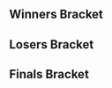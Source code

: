 {{DISPLAYTITLE:Get Smashed at the Foundry #60: Bracket}}{{SetGame|melee}}{{tabs static
|name1=Overview
|link1=Get_Smashed_at_the_Foundry/60
|name2=Bracket
|link2=Get_Smashed_at_the_Foundry/60/Bracket
|This=2
}}
==Winners Bracket==
{{64DEWBracketA
|r1m1p1=Shroomed |r1m1p1flag=us |r1m1p1score=W |r1m1win=1
|r1m1p2=Bye |r1m1p2flag= |r1m1p2score=-

|r1m2p1=HOLZ! |r1m2p1flag= |r1m2p1score=2 |r1m2win=1
|r1m2p2=Wonderbean |r1m2p2flag= |r1m2p2score=0

|r1m3p1=ShaqFu |r1m3p1flag= |r1m3p1score=2 |r1m3win=1
|r1m3p2=Zander |r1m3p2flag= |r1m3p2score=0

|r1m4p1=Tongs |r1m4p1flag= |r1m4p1score=2 |r1m4win=1
|r1m4p2=Anthony |r1m4p2flag= |r1m4p2score=0

|r1m5p1=DRGN |r1m5p1flag= |r1m5p1score=2 |r1m5win=1
|r1m5p2=UW SMASH CLUB |r1m5p2flag= |r1m5p2score=0

|r1m6p1=DBA |r1m6p1flag= |r1m6p1score=2 |r1m6win=1
|r1m6p2=Scrooge |r1m6p2flag= |r1m6p2score=0

|r1m7p1=W33dL0rd840 |r1m7p1flag=us |r1m7p1score=2 |r1m7win=1
|r1m7p2=Han |r1m7p2flag= |r1m7p2score=0

|r1m8p1=J.P |r1m8p1flag= |r1m8p1score=0 |r1m8win=2
|r1m8p2=Dolla bill Bill |r1m8p2flag= |r1m8p2score=2

|r1m9p1=Dr. Z |r1m9p1flag=us |r1m9p1score=W |r1m9win=1
|r1m9p2=Bye |r1m9p2flag= |r1m9p2score=-

|r1m10p1=Kwang |r1m10p1flag= |r1m10p1score=0 |r1m10win=2
|r1m10p2=Muttnik |r1m10p2flag= |r1m10p2score=2

|r1m11p1=Char |r1m11p1flag= |r1m11p1score=2 |r1m11win=1
|r1m11p2=Shwang |r1m11p2flag= |r1m11p2score=0

|r1m12p1=Turok |r1m12p1flag= |r1m12p1score=2 |r1m12win=1
|r1m12p2=Drewchuck |r1m12p2flag= |r1m12p2score=0

|r1m13p1=NMW |r1m13p1flag=us |r1m13p1score=W |r1m13win=1
|r1m13p2=Bye |r1m13p2flag= |r1m13p2score=-

|r1m14p1=Vorpalstorm |r1m14p1flag= |r1m14p1score=0 |r1m14win=2
|r1m14p2=Rizner |r1m14p2flag= |r1m14p2score=2

|r1m15p1=snap |r1m15p1flag= |r1m15p1score=2 |r1m15win=1
|r1m15p2=DJSwerve |r1m15p2flag= |r1m15p2score=0

|r1m16p1=Mkan |r1m16p1flag= |r1m16p1score=2 |r1m16win=1
|r1m16p2=Charlezard |r1m16p2flag= |r1m16p2score=0

|r1m17p1=Frootloop |r1m17p1flag=us |r1m17p1score=W |r1m17win=1
|r1m17p2=Bye |r1m17p2flag= |r1m17p2score=-

|r1m18p1=Clubs |r1m18p1flag= |r1m18p1score=0 |r1m18win=2
|r1m18p2=Dr Jwns |r1m18p2flag= |r1m18p2score=2

|r1m19p1=YamaNeko |r1m19p1flag=us |r1m19p1score=2 |r1m19win=1
|r1m19p2=Big Huge Man |r1m19p2flag= |r1m19p2score=0

|r1m20p1=Royce |r1m20p1flag= |r1m20p1score=2 |r1m20win=1
|r1m20p2=Yellow Quiver |r1m20p2flag= |r1m20p2score=0

|r1m21p1=ycz6 |r1m21p1flag=us |r1m21p1score=W |r1m21win=1
|r1m21p2=Bye |r1m21p2flag= |r1m21p2score=-

|r1m22p1=Deep |r1m22p1flag= |r1m22p1score=2 |r1m22win=1
|r1m22p2=Applejacks |r1m22p2flag= |r1m22p2score=0

|r1m23p1=Simna ibn sind |r1m23p1flag= |r1m23p1score=2 |r1m23win=1
|r1m23p2=Erik |r1m23p2flag= |r1m23p2score=0

|r1m24p1=Moose |r1m24p1flag=us |r1m24p1score=2 |r1m24win=1
|r1m24p2=Vato |r1m24p2flag= |r1m24p2score=0

|r1m25p1=Laudandus |r1m25p1flag=us |r1m25p1score=W |r1m25win=1
|r1m25p2=Bye |r1m25p2flag= |r1m25p2score=-

|r1m26p1=jade |r1m26p1flag= |r1m26p1score=0 |r1m26win=2
|r1m26p2=Treechen |r1m26p2flag= |r1m26p2score=2

|r1m27p1=ahmad |r1m27p1flag= |r1m27p1score=2 |r1m27win=1
|r1m27p2=Vomjom |r1m27p2flag= |r1m27p2score=1

|r1m28p1=GhettoTastic |r1m28p1flag= |r1m28p1score=2 |r1m28win=1
|r1m28p2=Rico |r1m28p2flag= |r1m28p2score=0

|r1m29p1=Alan |r1m29p1flag=us |r1m29p1score=W |r1m29win=1
|r1m29p2=Bye |r1m29p2flag= |r1m29p2score=-

|r1m30p1=Ethan |r1m30p1flag= |r1m30p1score=0 |r1m30win=2
|r1m30p2=drewgong |r1m30p2flag= |r1m30p2score=2

|r1m31p1=Imyt |r1m31p1flag=us |r1m31p1score=2 |r1m31win=1
|r1m31p2=Bobo |r1m31p2flag= |r1m31p2score=0

|r1m32p1=Ghidorah |r1m32p1flag= |r1m32p1score=2 |r1m32win=1
|r1m32p2=Cuddlefish |r1m32p2flag= |r1m32p2score=0

|r2m1p1=Shroomed |r2m1p1flag=us |r2m1p1score=2 |r2m1win=1
|r2m1p2=HOLZ! |r2m1p2flag= |r2m1p2score=0

|r2m2p1=ShaqFu |r2m2p1flag= |r2m2p1score=2 |r2m2win=1
|r2m2p2=Tongs |r2m2p2flag= |r2m2p2score=0

|r2m3p1=DRGN |r2m3p1flag= |r2m3p1score=2 |r2m3win=1
|r2m3p2=DBA |r2m3p2flag= |r2m3p2score=0

|r2m4p1=W33dL0rd840 |r2m4p1flag=us |r2m4p1score=2 |r2m4win=1
|r2m4p2=Dolla bill Bill |r2m4p2flag= |r2m4p2score=0

|r2m5p1=Dr. Z |r2m5p1flag=us |r2m5p1score=2 |r2m5win=1
|r2m5p2=Muttnik |r2m5p2flag= |r2m5p2score=0

|r2m6p1=Char |r2m6p1flag= |r2m6p1score=2 |r2m6win=1
|r2m6p2=Turok |r2m6p2flag= |r2m6p2score=0

|r2m7p1=NMW |r2m7p1flag=us |r2m7p1score=2 |r2m7win=1
|r2m7p2=Rizner |r2m7p2flag= |r2m7p2score=0

|r2m8p1=snap |r2m8p1flag= |r2m8p1score=2 |r2m8win=1
|r2m8p2=Mkan |r2m8p2flag= |r2m8p2score=0

|r2m9p1=Frootloop |r2m9p1flag=us |r2m9p1score=2 |r2m9win=1
|r2m9p2=Dr Jwns |r2m9p2flag= |r2m9p2score=0

|r2m10p1=YamaNeko |r2m10p1flag=us |r2m10p1score=2 |r2m10win=1
|r2m10p2=Royce |r2m10p2flag= |r2m10p2score=0

|r2m11p1=ycz6 |r2m11p1flag=us |r2m11p1score=2 |r2m11win=1
|r2m11p2=Deep |r2m11p2flag= |r2m11p2score=0

|r2m12p1=Simna ibn sind |r2m12p1flag= |r2m12p1score=1 |r2m12win=2
|r2m12p2=Moose |r2m12p2flag=us |r2m12p2score=2

|r2m13p1=Laudandus |r2m13p1flag=us |r2m13p1score=2 |r2m13win=1
|r2m13p2=Treechen |r2m13p2flag= |r2m13p2score=0

|r2m14p1=ahmad |r2m14p1flag= |r2m14p1score=2 |r2m14win=1
|r2m14p2=GhettoTastic |r2m14p2flag= |r2m14p2score=0

|r2m15p1=Alan |r2m15p1flag=us |r2m15p1score=2 |r2m15win=1
|r2m15p2=drewgong |r2m15p2flag= |r2m15p2score=0

|r2m16p1=Imyt |r2m16p1flag=us |r2m16p1score=2 |r2m16win=1
|r2m16p2=Ghidorah |r2m16p2flag= |r2m16p2score=1

|r3m1p1=Shroomed |r3m1p1flag=us |r3m1p1score=2 |r3m1win=1
|r3m1p2=ShaqFu |r3m1p2flag= |r3m1p2score=0

|r3m2p1=DRGN |r3m2p1flag= |r3m2p1score=1 |r3m2win=2
|r3m2p2=W33dL0rd840 |r3m2p2flag=us |r3m2p2score=2

|r3m3p1=Dr. Z |r3m3p1flag=us |r3m3p1score=2 |r3m3win=1
|r3m3p2=Char |r3m3p2flag= |r3m3p2score=0

|r3m4p1=NMW |r3m4p1flag=us |r3m4p1score=2 |r3m4win=1
|r3m4p2=snap |r3m4p2flag= |r3m4p2score=0

|r3m5p1=Frootloop |r3m5p1flag=us |r3m5p1score=2 |r3m5win=1
|r3m5p2=YamaNeko |r3m5p2flag=us |r3m5p2score=0

|r3m6p1=ycz6 |r3m6p1flag=us |r3m6p1score=0 |r3m6win=2
|r3m6p2=Moose |r3m6p2flag=us |r3m6p2score=2

|r3m7p1=Laudandus |r3m7p1flag=us |r3m7p1score=2 |r3m7win=1
|r3m7p2=ahmad |r3m7p2flag= |r3m7p2score=0

|r3m8p1=Alan |r3m8p1flag=us |r3m8p1score=2 |r3m8win=1
|r3m8p2=Imyt |r3m8p2flag=us |r3m8p2score=0

|r4m1p1=Shroomed |r4m1p1flag=us |r4m1p1score=1 |r4m1win=2
|r4m1p2=W33dL0rd840 |r4m1p2flag=us |r4m1p2score=2

|r4m2p1=Dr. Z |r4m2p1flag=us |r4m2p1score=0 |r4m2win=2
|r4m2p2=NMW |r4m2p2flag=us |r4m2p2score=2

|r4m3p1=Frootloop |r4m3p1flag=us |r4m3p1score=2 |r4m3win=1
|r4m3p2=Moose |r4m3p2flag=us |r4m3p2score=0

|r4m4p1=Laudandus |r4m4p1flag=us |r4m4p1score=2 |r4m4win=1
|r4m4p2=Alan |r4m4p2flag=us |r4m4p2score=0

|r5m1p1=W33dL0rd840 |r5m1p1flag=us |r5m1p1score=3 |r5m1win=1
|r5m1p2=NMW |r5m1p2flag=us |r5m1p2score=0

|r5m2p1=Frootloop |r5m2p1flag=us |r5m2p1score=3 |r5m2win=1
|r5m2p2=Laudandus |r5m2p2flag=us |r5m2p2score=2
}}

==Losers Bracket==
{{64DELBracketSmwA
|tourneylink=Get Smashed at the Foundry/60
|tourneyname=Get Smashed at the Foundry #60
|l1placement=49-64
|l2placement=33-48
|l3placement=25-32
|l4placement=17-24
|l5placement=13-16
|l6placement=9-12
|l7placement=7-8
|l8placement=5-6
|l1m1p1=Bye |l1m1p1flag= |l1m1p1score=- |l1m1win=2
|l1m1p2=Wonderbean |l1m1p2flag= |l1m1p2score=W

|l1m2p1=Zander |l1m2p1flag= |l1m2p1score=0 |l1m2win=2
|l1m2p2=Anthony |l1m2p2flag= |l1m2p2score=2

|l1m3p1=UW SMASH CLUB |l1m3p1flag= |l1m3p1score=2 |l1m3win=1
|l1m3p2=Scrooge |l1m3p2flag= |l1m3p2score=0

|l1m4p1=Han |l1m4p1flag= |l1m4p1score=0 |l1m4win=2
|l1m4p2=J.P |l1m4p2flag= |l1m4p2score=2

|l1m5p1=Bye |l1m5p1flag= |l1m5p1score=- |l1m5win=2
|l1m5p2=Kwang |l1m5p2flag= |l1m5p2score=W

|l1m6p1=Shwang |l1m6p1flag= |l1m6p1score=2 |l1m6win=1
|l1m6p2=Drewchuck |l1m6p2flag= |l1m6p2score=0

|l1m7p1=Bye |l1m7p1flag= |l1m7p1score=- |l1m7win=2
|l1m7p2=Vorpalstorm |l1m7p2flag= |l1m7p2score=W

|l1m8p1=DJSwerve |l1m8p1flag= |l1m8p1score=0 |l1m8win=2
|l1m8p2=Charlezard |l1m8p2flag= |l1m8p2score=2

|l1m9p1=Bye |l1m9p1flag= |l1m9p1score=- |l1m9win=2
|l1m9p2=Clubs |l1m9p2flag= |l1m9p2score=W

|l1m10p1=Big Huge Man |l1m10p1flag= |l1m10p1score=0 |l1m10win=2
|l1m10p2=Yellow Quiver |l1m10p2flag= |l1m10p2score=2

|l1m11p1=Bye |l1m11p1flag= |l1m11p1score=- |l1m11win=2
|l1m11p2=Applejacks |l1m11p2flag= |l1m11p2score=W

|l1m12p1=Erik |l1m12p1flag= |l1m12p1score=2 |l1m12win=1
|l1m12p2=Vato |l1m12p2flag= |l1m12p2score=0

|l1m13p1=Bye |l1m13p1flag= |l1m13p1score=- |l1m13win=2
|l1m13p2=jade |l1m13p2flag= |l1m13p2score=W

|l1m14p1=Vomjom |l1m14p1flag= |l1m14p1score=2 |l1m14win=1
|l1m14p2=Rico |l1m14p2flag= |l1m14p2score=0

|l1m15p1=Bye |l1m15p1flag= |l1m15p1score=- |l1m15win=2
|l1m15p2=Ethan |l1m15p2flag= |l1m15p2score=W

|l1m16p1=Bobo |l1m16p1flag= |l1m16p1score=1 |l1m16win=2
|l1m16p2=Cuddlefish |l1m16p2flag= |l1m16p2score=2

|l2m1p1=Ghidorah |l2m1p1flag= |l2m1p1score=2 |l2m1win=1
|l2m1p2=Wonderbean |l2m1p2flag= |l2m1p2score=0

|l2m2p1=drewgong |l2m2p1flag= |l2m2p1score=2 |l2m2win=1
|l2m2p2=Anthony |l2m2p2flag= |l2m2p2score=1

|l2m3p1=GhettoTastic |l2m3p1flag= |l2m3p1score=2 |l2m3win=1
|l2m3p2=UW SMASH CLUB |l2m3p2flag= |l2m3p2score=0

|l2m4p1=Treechen |l2m4p1flag= |l2m4p1score=0 |l2m4win=2
|l2m4p2=J.P |l2m4p2flag= |l2m4p2score=2

|l2m5p1=Simna ibn sind |l2m5p1flag= |l2m5p1score=2 |l2m5win=1
|l2m5p2=Kwang |l2m5p2flag= |l2m5p2score=0

|l2m6p1=Deep |l2m6p1flag= |l2m6p1score=0 |l2m6win=2
|l2m6p2=Shwang |l2m6p2flag= |l2m6p2score=2

|l2m7p1=Royce |l2m7p1flag= |l2m7p1score=2 |l2m7win=1
|l2m7p2=Vorpalstorm |l2m7p2flag= |l2m7p2score=0

|l2m8p1=Dr Jwns |l2m8p1flag= |l2m8p1score=1 |l2m8win=2
|l2m8p2=Charlezard |l2m8p2flag= |l2m8p2score=2

|l2m9p1=Mkan |l2m9p1flag= |l2m9p1score=0 |l2m9win=2
|l2m9p2=Clubs |l2m9p2flag= |l2m9p2score=2

|l2m10p1=Rizner |l2m10p1flag= |l2m10p1score=0 |l2m10win=2
|l2m10p2=Yellow Quiver |l2m10p2flag= |l2m10p2score=2

|l2m11p1=Turok |l2m11p1flag= |l2m11p1score=2 |l2m11win=1
|l2m11p2=Applejacks |l2m11p2flag= |l2m11p2score=0

|l2m12p1=Muttnik |l2m12p1flag= |l2m12p1score=2 |l2m12win=1
|l2m12p2=Erik |l2m12p2flag= |l2m12p2score=0

|l2m13p1=Dolla bill Bill |l2m13p1flag= |l2m13p1score=2 |l2m13win=1
|l2m13p2=jade |l2m13p2flag= |l2m13p2score=0

|l2m14p1=DBA |l2m14p1flag= |l2m14p1score=0 |l2m14win=2
|l2m14p2=Vomjom |l2m14p2flag= |l2m14p2score=2

|l2m15p1=Tongs |l2m15p1flag= |l2m15p1score=2 |l2m15win=1
|l2m15p2=Ethan |l2m15p2flag= |l2m15p2score=0

|l2m16p1=HOLZ! |l2m16p1flag= |l2m16p1score=2 |l2m16win=1
|l2m16p2=Cuddlefish |l2m16p2flag= |l2m16p2score=0

|l3m1p1=Ghidorah |l3m1p1flag= |l3m1p1score=1 |l3m1win=2
|l3m1p2=drewgong |l3m1p2flag= |l3m1p2score=2

|l3m2p1=GhettoTastic |l3m2p1flag= |l3m2p1score=2 |l3m2win=1
|l3m2p2=J.P |l3m2p2flag= |l3m2p2score=0

|l3m3p1=Simna ibn sind |l3m3p1flag= |l3m3p1score=2 |l3m3win=1
|l3m3p2=Shwang |l3m3p2flag= |l3m3p2score=0

|l3m4p1=Royce |l3m4p1flag= |l3m4p1score=2 |l3m4win=1
|l3m4p2=Charlezard |l3m4p2flag= |l3m4p2score=0

|l3m5p1=Clubs |l3m5p1flag= |l3m5p1score=0 |l3m5win=2
|l3m5p2=Yellow Quiver |l3m5p2flag= |l3m5p2score=2

|l3m6p1=Turok |l3m6p1flag= |l3m6p1score=2 |l3m6win=1
|l3m6p2=Muttnik |l3m6p2flag= |l3m6p2score=0

|l3m7p1=Dolla bill Bill |l3m7p1flag= |l3m7p1score=2 |l3m7win=1
|l3m7p2=Vomjom |l3m7p2flag= |l3m7p2score=1

|l3m8p1=Tongs |l3m8p1flag= |l3m8p1score=2 |l3m8win=1
|l3m8p2=HOLZ! |l3m8p2flag= |l3m8p2score=0

|l4m1p1=snap |l4m1p1flag= |l4m1p1score=2 |l4m1win=1
|l4m1p2=drewgong |l4m1p2flag= |l4m1p2score=1

|l4m2p1=Char |l4m2p1flag= |l4m2p1score=2 |l4m2win=1
|l4m2p2=GhettoTastic |l4m2p2flag= |l4m2p2score=0

|l4m3p1=DRGN |l4m3p1flag= |l4m3p1score=2 |l4m3win=1
|l4m3p2=Simna ibn sind |l4m3p2flag= |l4m3p2score=0

|l4m4p1=ShaqFu |l4m4p1flag= |l4m4p1score=2 |l4m4win=1
|l4m4p2=Royce |l4m4p2flag= |l4m4p2score=0

|l4m5p1=Imyt |l4m5p1flag=us |l4m5p1score=2 |l4m5win=1
|l4m5p2=Yellow Quiver |l4m5p2flag= |l4m5p2score=1

|l4m6p1=ahmad |l4m6p1flag= |l4m6p1score=1 |l4m6win=2
|l4m6p2=Turok |l4m6p2flag= |l4m6p2score=2

|l4m7p1=ycz6 |l4m7p1flag=us |l4m7p1score=2 |l4m7win=1
|l4m7p2=Dolla bill Bill |l4m7p2flag= |l4m7p2score=0

|l4m8p1=YamaNeko |l4m8p1flag=us |l4m8p1score=2 |l4m8win=1
|l4m8p2=Tongs |l4m8p2flag= |l4m8p2score=0

|l5m1p1=snap |l5m1p1flag= |l5m1p1score=2 |l5m1win=1
|l5m1p2=Char |l5m1p2flag= |l5m1p2score=1

|l5m2p1=DRGN |l5m2p1flag= |l5m2p1score=2 |l5m2win=1
|l5m2p2=ShaqFu |l5m2p2flag= |l5m2p2score=1

|l5m3p1=Imyt |l5m3p1flag=us |l5m3p1score=0 |l5m3win=2
|l5m3p2=Turok |l5m3p2flag= |l5m3p2score=2

|l5m4p1=ycz6 |l5m4p1flag=us |l5m4p1score=2 |l5m4win=1
|l5m4p2=YamaNeko |l5m4p2flag=us |l5m4p2score=0

|l6m1p1=Moose |l6m1p1flag=us |l6m1p1score=2 |l6m1win=1
|l6m1p2=snap |l6m1p2flag= |l6m1p2score=1

|l6m2p1=Alan |l6m2p1flag=us |l6m2p1score=2 |l6m2win=1
|l6m2p2=DRGN |l6m2p2flag= |l6m2p2score=0

|l6m3p1=Shroomed |l6m3p1flag=us |l6m3p1score=2 |l6m3win=1
|l6m3p2=Turok |l6m3p2flag= |l6m3p2score=0

|l6m4p1=Dr. Z |l6m4p1flag=us |l6m4p1score=1 |l6m4win=2
|l6m4p2=ycz6 |l6m4p2flag=us |l6m4p2score=2

|l7m1p1=Moose |l7m1p1flag=us |l7m1p1score=2 |l7m1win=1
|l7m1p2=Alan |l7m1p2flag=us |l7m1p2score=1

|l7m2p1=Shroomed |l7m2p1flag=us |l7m2p1score=2 |l7m2win=1
|l7m2p2=ycz6 |l7m2p2flag=us |l7m2p2score=0

|l8m1p1=NMW |l8m1p1flag=us |l8m1p1score=0 |l8m1win=2
|l8m1p2=Moose |l8m1p2flag=us |l8m1p2score=2

|l8m2p1=Laudandus |l8m2p1flag=us |l8m2p1score=2 |l8m2win=1
|l8m2p2=Shroomed |l8m2p2flag=us |l8m2p2score=1
}}

<onlyinclude>
==Finals Bracket==
{{DEFinalSmwBracket
|tourneylink=Get Smashed at the Foundry/60
|tourneyname=Get Smashed at the Foundry #60
|l1placement=4
|r2placement=3
|r3loserplacement=2
|r3winnerplacement=1
<!-- FROM WINNERS -->
|r1m1p1=W33dL0rd840 |r1m1p1flag=us |r1m1p1score=0 |r1m1win=2
|r1m1p2=Frootloop |r1m1p2flag=us |r1m1p2score=3

<!-- FROM LOSERS -->
|l1m1p1=Moose |l1m1p1flag=us |l1m1p1score=1 |l1m1win=2
|l1m1p2=Laudandus |l1m1p2flag=us |l1m1p2score=3

<!-- LOSERS FINALS -->
|r2m1p1=W33dL0rd840 |r2m1p1flag=us |r2m1p1score=0 |r2m1win=2
|r2m1p2=Laudandus |r2m1p2flag=us |r2m1p2score=3

<!-- GRAND FINALS -->
|r3m1p1=Frootloop |r3m1p1flag=us |r3m1p1score=2 |r3m2p1score=3 |r3m1win=1
|r3m1p2=Laudandus |r3m1p2flag=us |r3m1p2score=3 |r3m2p2score=2
|export_score=true
}}
</onlyinclude>

